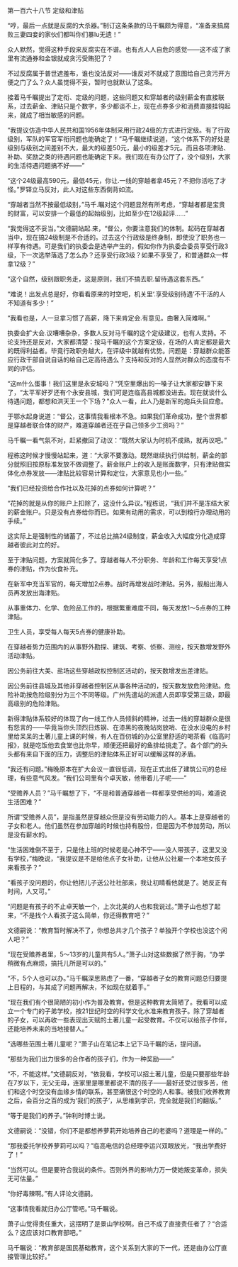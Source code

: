 

第一百六十八节 定级和津贴

“哼，最后一点就是反腐的大杀器。”制订这条条款的马千瞩颇为得意，“准备来搞腐败三妻四妾的家伙们都叫你们暴lu无遗！”

众人默然，觉得这种手段来反腐实在不谱。也有点人人自危的感觉――这不成了家里有流通券和金银就成贪污受贿犯了？

不过反腐属于普世遮羞布，谁也没法反对――谁反对不就成了意图给自己贪污开方便之门了么？众人虽觉得不妥，暂时也就默认了这条。

接着马千瞩提出了定衔、定级的问题，这些问题又和穿越者的级别薪金有直接联系，过去薪金、津贴只是个数字，多少都谈不上，现在点券多少和消费直接挂钩起来，就成了相当敏感的问题。

“我提议仿造中华人民共和国1956年体制采用行政24级的方式进行定级。有了行政级别，军队的军官军衔问题也能确定了！”马千瞩继续说道，“这个体系下的好处是级别与级别之间差别不大，最大的级差50元，最小的级差才5元。而且各项津贴、补助、奖励之类的待遇问题也能确定下来。我们现在有办公厅了，没个级别，大家的生活待遇问题搞不好――”

“这个24级最高590元，最低45元，你让.一线的穿越者拿45元？不把你活吃了才怪。”罗铎立马反对，此人对这些东西倒背如流。

“穿越者当然不按最低级别，”马千.瞩对这个问题显然有所考虑，“穿越者都是宝贵的财富，可以安排一个最低的起始级别，比如至少在12级起评……”

“我觉得这不妥当。”文德嗣站起.来，“督公，你要注意我们的体制。起码在穿越者当中，现在搞24级制是不合适的。过去这个行政级是终身制，即使没了职务也一样享有待遇。可是我们的执委会是选举产生的，假如你作为执委会委员享受行政3级，下一次选举落选了怎么办？还享受行政3级？如果不享受了，和普通群众一样拿12级？”

“这个自然，级别跟职务走，这是原则，我们不搞去职.留待遇这套东西。”

“难说！出发点总是好，你看看原来的时空吧，机关里‘.享受级别待遇’不干活的人不知道有多少！”

“我看也是，人一旦拿习惯了高薪，降下来肯定会.有意见。由奢入简难啊。”

执委会扩大会.议嘈嘈杂杂，多数人反对马千瞩的这个定级建议，也有人支持。不论支持还是反对，大家都清楚：按马千瞩的这个方案定级，在场的人肯定都是最大的既得利益者。毕竟行政职务越大，在评级中就越有优势。问题是：穿越群众能答应行政干部自说自话的给自己定高待遇么？支持和反对的人显然对群众的态度有不同的评估。

“这m什么蛋事！我们这里是永安城吗？”凭空里爆出的一嗓子让大家都安静下来了，“太平军好歹还有个永安县城，我们可是连临高县城都没进去。现在就谈什么待遇问题，都想和洪天王一个下场？”众人一看，此人乃是新军的炮兵头目应愈。

于鄂水起身说道：“督公，这事情我看根本不急。如果我们革命成功，整个世界都是穿越者联合体的财产，难道穿越者还在乎自己领多少工资吗？”

马千瞩一看气氛不对，赶紧撤回了动议：“既然大家认为时机不成熟，就再议吧。”

程栋这时候才慢慢站起来，道：“大家不要激动。既然继续执行供给制，薪金的部分就照旧按原标准发放不做调整了。薪金账户上的收入是账面数字，只有津贴做实体化点券发放――津贴比较容易计算和定位，大家意见也小一些。”

“我们已经投资给合作社以及花掉的点券如何计算呢？”

“花掉的就是从你的账户上扣除了，这没什么异议。”程栋说，“我们并不是冻结大家的薪金账户。只是没有点券给你而已。如果有动用的需求，可以到粮行办理动用的手续。”

这实际上是强制性的储蓄了，不过总比搞24级制度，薪金收入大幅度分化造成穿越者彼此对立的好。

至于津贴问题，方案就简化多了。穿越者每人不分职务、年龄和工作每天享受1点券的津贴，作为伙食补充。

在新军中充当军官的，每天增加2点券。战时再增发战时津贴。另外，舰船出海人员再发放出海津贴。

从事重体力、化学、危险品工作的，根据繁重难度不同，每天发放1～5点券的工种津贴。

卫生人员，享受每人每天5点券的健康补助。

在穿越者势力范围内的从事野外勘探、建筑、考察、侦察、测绘，按天数增发野外活动津贴。

因公务前往大美、盐场这些穿越政权控制区活动的，按天数增发出差津贴。

因公务前往县城及其他非穿越者控制区从事各种活动的，按天数发放危险津贴。危险补助按危险级别分为三个不同等级。广州先遣站的派遣人员即享受第三级，即最高级别的危险津贴。

新得津贴体系较好的体现了向一线工作人员倾斜的精神，过去一线的穿越群众是很有怨言的――毕竟当你头顶烈日炼钢、在漆黑的夜晚站岗放哨、在没水没电的乡村里给呆呆的土著儿童上课的时候，有人在百仞城的办公室里舒适的喝茶看《临高时报》，就是吃饭他去食堂也比你早，顺便还把最好的鱼排给挑走了。各个部门的头头都有来自下面的压力，调整后的津贴体系正好可以缓解这样的矛盾。

“我还有问题。”梅晚原本在扩大会议一直很低调，现在正式出任了建筑公司的总经理，有些意气风发。“我们公司里有个卓天敏，他带着儿子呢――”

“受赡养人员？”马千瞩想了下，“不是和普通穿越者一样都享受供给的吗，难道说生活困难？”

所谓“受赡养人员”，是指虽然是穿越众但是没有劳动能力的人。基本上是穿越者的子女和老人。他们虽然在参加穿越的时候也持有股份，但是因为不参加劳动，所以是没有薪水的。

“生活困难倒不至于，只是他上班的时候老是心神不宁――没人带孩子，这里又没有学校，”梅晚说，“我提议是不是给他点子女补助，让他从公社雇一个本地女孩子来看孩子？”

“看孩子没问题的，你让他把儿子送公社社部来，我让初晴看他就是了。她反正有时间，人又可。”

“问题是有孩子的不止卓天敏一个，上次北美的人也和我说过。”萧子山也想了起来，“不是找个人看孩子这么简单，你还得教育吧？”

文德嗣说：“教育暂时解决不了，你想总共才几个孩子？单独开个学校也没这个闲人吧？”

“现在受赡养者里，5～13岁的儿童共有5人。”萧子山对这些数据了然于胸，“办学稍微有点麻烦，搞托儿所是可以的。”

“不，5个人也可以办。”马千瞩深思熟虑了一番，“穿越者子女的教育问题总归要提上日程的，与其成了问题再解决，不如现在就着手。”

“现在我们有个很简陋的初小作为普及教育。但是这种教育太简陋了。我看可以成立一个专门的子弟学校，按21世纪时空的科学文化水准来教育孩子。除了穿越者的子女，可以再收一些表现出天赋的土著儿童一起受教育。不仅可以给孩子作伴，还能培养未来的当地接替人。”

“选哪些范围土著儿童呢？”萧子山在笔记本上记下马千瞩的话，提问道。

“那些为我们出力很多的合作者的孩子们，作为一种奖励――”

“不，不能这样。”文德嗣反对，“依我看，学校可以招土著儿童，但是只要那些年龄在7岁以下，无父无母，连家里是哪里都说不清的孩子――最好还受过很多苦，他们和这个时空没有血缘乡情的联系，甚至痛恨这个时空的人和事。被我们收养教育之后，会百分之百的成为‘我们的孩子’，从思维到学识，完全就是我们的翻版。”

“等于是我们的养子。”钟利时博士说。

文德嗣说：“没错，你们不是都想养萝莉开始培养自己的老婆吗？道理是一样的。”

“那我委托学校养萝莉可以吗？”临高电信的总经理李运兴双眼放光，“我出学费好了！”

“当然可以。但是要符合我说的条件。否则外界的影响力万一使她叛变革命，损失无可估量。”

“你好毒辣啊。”有人评论文德嗣。

“这事情我看就归办公厅管吧。”马千瞩说。

萧子山觉得责任重大，这摆明了是景山学校啊。自己不成了直接责任者了？“合适么？这应该对口教育部吧。”

马千瞩说：“教育部是国民基础教育，这个关系到大家的下一代，还是由办公厅直接管理比较好。”

